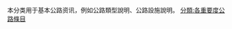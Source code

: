 {{catmore1|[[Wikipedia:公路专题|Wikipedia:公路专题]]}}
{{Articles by Importance|topic=公路|project=公路|format=TOC}}
{{emptycat}}
本分类用于基本公路资讯，例如公路類型說明、公路設施說明。
[[分類:各重要度公路條目|分類:各重要度公路條目]]